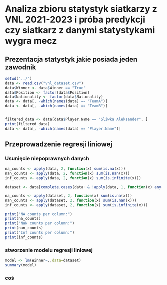# Analiza zbioru statystyk siatkarzy z VNL 2021-2023 i próba predykcji czy siatkarz z danymi statystykami wygra mecz

## Prezentacja statystyk jakie posiada jeden zawodnik

```r
setwd("../")
data <- read.csv("vnl_dataset.csv")
data$Winner <- data$Winner == "True"
data$Position <- factor(data$Position)
data$Nationality <- factor(data$Nationality)
data <- data[, -which(names(data) == "TeamA")]
data <- data[, -which(names(data) == "TeamB")]


filtered_data <- data[data$Player.Name == "Sliwka Aleksander", ]
print(filtered_data)
data <- data[, -which(names(data) == "Player.Name")]
```

## Przeprowadzenie regresji liniowej

### Usunięcie niepoprawnych danych

```r
na_counts <- apply(data, 2, function(x) sum(is.na(x)))
nan_counts <- apply(data, 2, function(x) sum(is.nan(x)))
inf_counts <- apply(data, 2, function(x) sum(is.infinite(x)))

dataset <- data[complete.cases(data) & !apply(data, 1, function(x) any(is.nan(x) | is.infinite(x))), ]

na_counts <- apply(dataset, 2, function(x) sum(is.na(x)))
nan_counts <- apply(dataset, 2, function(x) sum(is.nan(x)))
inf_counts <- apply(dataset, 2, function(x) sum(is.infinite(x)))

print("NA counts per column:")
print(na_counts)
print("NaN counts per column:")
print(nan_counts)
print("Inf counts per column:")
print(inf_counts)
```

### stworzenie modelu regresji liniowej

```r
model <- lm(Winner~.,data=dataset)
summary(model)
```

### coś
```r
```

